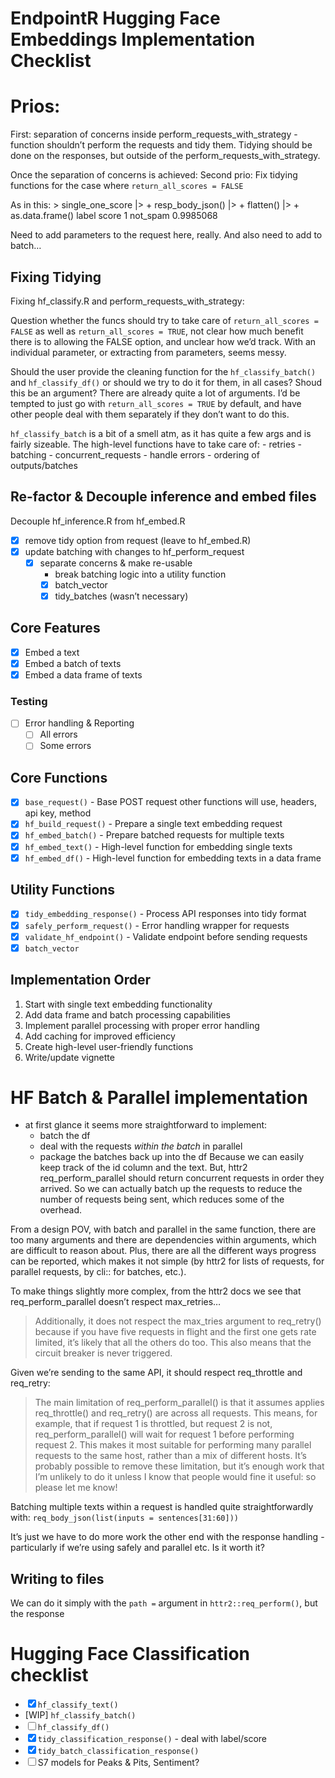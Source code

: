 # EndpointR Hugging Face Embeddings Implementation Checklist

# Prios:

First: separation of concerns inside perform_requests_with_strategy - function shouldn't perform the requests and tidy them. Tidying should be done on the responses, but outside of the perform_requests_with_strategy.

Once the separation of concerns is achieved: Second prio: Fix tidying functions for the case where `return_all_scores = FALSE`

As in this: \> single_one_score \|\> + resp_body_json() \|\> + flatten() \|\> + as.data.frame() label score 1 not_spam 0.9985068

Need to add parameters to the request here, really. And also need to add to batch...

## Fixing Tidying

Fixing hf_classify.R and perform_requests_with_strategy:

Question whether the funcs should try to take care of `return_all_scores = FALSE` as well as `return_all_scores = TRUE`, not clear how much benefit there is to allowing the FALSE option, and unclear how we'd track. With an individual parameter, or extracting from parameters, seems messy.

Should the user provide the cleaning function for the `hf_classify_batch()` and `hf_classify_df()` or should we try to do it for them, in all cases? Shoud this be an argument? There are already quite a lot of arguments. I'd be tempted to just go with `return_all_scores = TRUE` by default, and have other people deal with them separately if they don't want to do this.

`hf_classify_batch` is a bit of a smell atm, as it has quite a few args and is fairly sizeable. The high-level functions have to take care of: - retries - batching - concurrent_requests - handle errors - ordering of outputs/batches

## Re-factor & Decouple inference and embed files

Decouple hf_inference.R from hf_embed.R

-   [x] remove tidy option from request (leave to hf_embed.R)
-   [x] update batching with changes to hf_perform_request
    -   [x] separate concerns & make re-usable
        -   break batching logic into a utility function
        -   [x] batch_vector
        -   [x] tidy_batches (wasn't necessary)

## Core Features

-   [x] Embed a text
-   [x] Embed a batch of texts
-   [x] Embed a data frame of texts

### Testing

-   [ ] Error handling & Reporting
    -   [ ] All errors
    -   [ ] Some errors

## Core Functions

-   [x] `base_request()` - Base POST request other functions will use, headers, api key, method
-   [x] `hf_build_request()` - Prepare a single text embedding request
-   [x] `hf_embed_batch()` - Prepare batched requests for multiple texts
-   [x] `hf_embed_text()` - High-level function for embedding single texts
-   [x] `hf_embed_df()` - High-level function for embedding texts in a data frame

## Utility Functions

-   [x] `tidy_embedding_response()` - Process API responses into tidy format
-   [x] `safely_perform_request()` - Error handling wrapper for requests
-   [x] `validate_hf_endpoint()` - Validate endpoint before sending requests
-   [x] `batch_vector`

## Implementation Order

1.  Start with single text embedding functionality
2.  Add data frame and batch processing capabilities
3.  Implement parallel processing with proper error handling
4.  Add caching for improved efficiency
5.  Create high-level user-friendly functions
6.  Write/update vignette

# HF Batch & Parallel implementation

-   at first glance it seems more straightforward to implement:
    -   batch the df
    -   deal with the requests *within the batch* in parallel
    -   package the batches back up into the df Because we can easily keep track of the id column and the text. But, httr2 req_perform_parallel should return concurrent requests in order they arrived. So we can actually batch up the requests to reduce the number of requests being sent, which reduces some of the overhead.

From a design POV, with batch and parallel in the same function, there are too many arguments and there are dependencies within arguments, which are difficult to reason about. Plus, there are all the different ways progress can be reported, which makes it not simple (by httr2 for lists of requests, for parallel requests, by cli:: for batches, etc.).

To make things slightly more complex, from the httr2 docs we see that req_perform_parallel doesn't respect max_retries...

> Additionally, it does not respect the max_tries argument to req_retry() because if you have five requests in flight and the first one gets rate limited, it's likely that all the others do too. This also means that the circuit breaker is never triggered.

Given we're sending to the same API, it should respect req_throttle and req_retry:

> The main limitation of req_perform_parallel() is that it assumes applies req_throttle() and req_retry() are across all requests. This means, for example, that if request 1 is throttled, but request 2 is not, req_perform_parallel() will wait for request 1 before performing request 2. This makes it most suitable for performing many parallel requests to the same host, rather than a mix of different hosts. It's probably possible to remove these limitation, but it's enough work that I'm unlikely to do it unless I know that people would fine it useful: so please let me know!

Batching multiple texts within a request is handled quite straightforwardly with: `req_body_json(list(inputs = sentences[31:60]))`

It's just we have to do more work the other end with the response handling - particularly if we're using safely and parallel etc. Is it worth it?

## Writing to files

We can do it simply with the `path =` argument in `httr2::req_perform()`, but the response

# Hugging Face Classification checklist

-   [x] `hf_classify_text()`
-   \[WIP\] `hf_classify_batch()`
-   [ ] `hf_classify_df()`
-   [x] `tidy_classification_response()` - deal with label/score
-   [x] `tidy_batch_classification_response()`
-   [ ] S7 models for Peaks & Pits, Sentiment?

